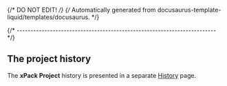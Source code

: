 {/* DO NOT EDIT! */}
{/* Automatically generated from docusaurus-template-liquid/templates/docusaurus. */}

{/* ------------------------------------------------------------------------ */}

## The project history

The **xPack Project** history is presented
in a separate [History](/docs/project/history/) page.
